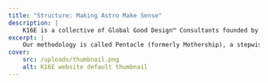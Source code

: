 ```yaml
---
title: "Structure: Making Astro Make Sense"
description: |
    K16E is a collective of Global Good Design™ Consultants founded by Kabolobari Benakole.
excerpt: |
    Our methodology is called Pentacle (formerly Mothership), a stepwise pentagonal process that we apply to design anything, anything at all. Pentacle as in five (5), nothing to do with "lucky charm" -- design isn't magic, but a logical ordering of things to correspond sensibly (close enough) to how they're to be experieced in order to delight.
cover:
    src: /uploads/thumbnail.png
    alt: K16E website default thumbnail
---
```


<Title
    title="Pentacle"
    subtitle="K16E Design"
    flipped={ true }
    swapped={ false }
    centered={ false }
/>